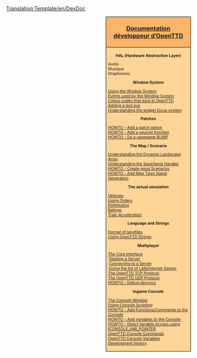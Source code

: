 <noinclude>[[Translation:Template/en/DevDoc]]</noinclude><noinclude>
{{fr/Traduction|Template:DevDoc|0}}
</noinclude><div style="float:right; padding-left:12px; background:#ffffff;">
<div style="width:220px; border:1px solid #000000; background:#ffb466; padding:5px; -moz-border-radius-topleft:5px; -moz-border-radius-topright:5px; font-size: 12pt;">
<center><strong><font size="3">[[fr/Documentation développeur|Documentation développeur d’OpenTTD]]</font></strong></center>
</div>
<div style="width:220px;  border:1px solid black; border-top-width: 0px; background:#ffd496; padding:5px; -moz-border-radius-bottomleft:5px; -moz-border-radius-bottomright:8px; font-size: 8pt;">
<center>'''HAL (Hardware Abstraction Layer)'''</center>
Audio<br/>
Musique<br/>
Graphismes

<center>'''Window System'''</center>
[[en/Archive/Source/OpenTTDDevBlackBook/Window/UseWindows|Using the Window System]]<br/>
[[en/OpenTTDDevBlackBook/Window/WindowEvents|Events used by the Window System]]<br/>
[[en/Archive/Source/OpenTTDDevBlackBook/Window/Colours|Colour codes that exist in OpenTTD]]<br/>
[[en/Archive/Source/OpenTTDDevBlackBook/Window/TextEdit|Adding a text box]]<br/>
[[en/Archive/Source/OpenTTDDevBlackBook/Window/WidgetFocus|Understanding the widget focus system]]<br/>

<center>'''Patches'''</center>
[[en/Archive/Source/OpenTTDDevBlackBook/Settings/AddSetting|HOWTO - Add a patch option]]<br/>
[[en/Archive/Source/OpenTTDDevBlackBook/NoAI/Adding a squirrel function|HOWTO - Add a squirrel function]]<br/>
[[en/Archive/Source/OpenTTDDevBlackBook/Settings/CreateSavegame|HOWTO - Do a savegame BUMP]]<br/>

<center>'''The Map / Scenario'''</center>
[[en/OpenTTDDevBlackBook/Map/MapArray|Understanding the Dynamic Landscape Array]]<br/>
[[en/Archive/Source/OpenTTDDevBlackBook/Map/SaveGame|Understanding the SaveGame Handler]]<br/>
[[en/OpenTTDDevBlackBook/Map/CreatingScenarios|HOWTO - Create good Scenarios]]<br/>
[[en/Archive/Source/OpenTTDDevBlackBook/Map/Town Names|HOWTO - Add New Town Name Generators]]

<center>'''The actual simulation'''</center>
[[en/Archive/Source/OpenTTDDevBlackBook/Simulation/Vehicles|Vehicles]]<br/>
[[en/Archive/Source/OpenTTDDevBlackBook/Simulation/Orders|Using Orders]]<br/>
[[en/Archive/Source/OpenTTDDevBlackBook/Simulation/Pathfinding|Pathfinding]]<br/>
[[en/OpenTTDDevBlackBook/Simulation/Ratings|Ratings]]<br/>
[[en/Archive/Source/OpenTTDDevBlackBook/Simulation/Train Acceleration|Train Acceleration]]

<center>'''Language and Strings'''</center>
[[en/Archive/Source/OpenTTDDevBlackBook/Format of langfiles|Format of langfiles]]<br/>
[[en/Archive/Source/Strings|Using OpenTTD Strings]]

<center>'''Multiplayer'''</center>
[[en/OpenTTDDevBlackBook/Network/Core|The Core Interface]]<br/>
:[[en/OpenTTDDevBlackBook/Network/Core/StartServer|Starting a Server]]<br/>
:[[en/OpenTTDDevBlackBook/Network/Core/ConnectGame|Connecting to a Server]]<br/>
:[[en/OpenTTDDevBlackBook/Network/Core/SearchGame|Using the list of LAN/Internet Games]]<br/>
[[en/Archive/Source/OpenTTDDevBlackBook/Network/TCP|The OpenTTD TCP Protocol]]<br/>
[[en/Archive/Source/OpenTTDDevBlackBook/Network/UDP|The OpenTTD UDP Protocol]]<br/>
[[en/Archive/Source/OpenTTDDevBlackBook/Network/Desync debugging|HOWTO - Debug desyncs]]

<center>'''Ingame Console'''</center>
[[en/Manual/Console|The Console Window]]<br/>
[[en/Archive/Source/OpenTTDDevBlackBook/IConsole/Scripting|Using Console Scripting]]<br/>
[[en/Archive/Source/OpenTTDDevBlackBook/IConsole/AddFunctions|HOWTO - Add Functions/Commands to the Console]]<br/>
[[en/Archive/Source/OpenTTDDevBlackBook/IConsole/AddVariables|HOWTO - Add Variables to the Console]]<br/>
[[en/OpenTTDDevBlackBook/IConsole/AddFunctionsExt|HOWTO - Direct Variable Access using ICONSOLE_VAR_POINTER]]<br/>
[[en/Manual/Console|OpenTTD Console Commands]]<br/>
[[en/Manual/Console|OpenTTD Console Variables]]<br/>
[[en/Archive/Source/OpenTTDDevBlackBook/IConsole/History|Development History]]

</div>
</div>